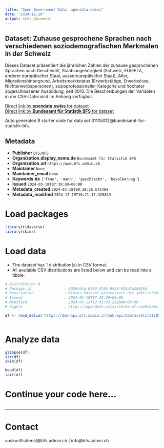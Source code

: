 ```yaml
---
title: "Open Government Data, opendata.swiss"
date: "2024-12-20"
output: html_document
---
```


## Dataset: Zuhause gesprochene Sprachen nach verschiedenen soziodemografischen Merkmalen in der Schweiz

Dieses Dataset präsentiert die jährlichen Zahlen der zuhause gesprochenen Sprachen nach Geschlecht, Staatsangehörigkeit (Schweiz, EU/EFTA, anderer europäischer Staat, aussereuropäischer Staat), Alter, Migrationshintergrund, Arbeitsmarktstatus (Erwerbstätige, Erwerbslose, Nichterwerbspersonen), sozioprofessioneller Kategorie und höchster abgeschlossener Ausbildung, seit 2010. Die Beschreibungen der Variablen in der CSV-Datei sind im Anhang verfügbar.

[Direct link by **opendata.swiss** for dataset](https://opendata.swiss/de/dataset/zuhause-gesprochene-sprachen-nach-verschiedenen-soziodemografischen-merkmalen-in-der-schweiz)<br>
[Direct link by **Bundesamt für Statistik BFS** for dataset](https://www.bfs.admin.ch/asset/de/ts-x-40.02.01.08.10)

Auto generated R starter code for data set 31105012@bundesamt-fur-statistik-bfs.

## Metadata

- **Publisher** `BFS/OFS`
- **Organization.display_name.de** `Bundesamt für Statistik BFS`
- **Organization.url** `https://www.bfs.admin.ch`
- **Maintainer** `None`
- **Maintainer_email** `None`
- **Keywords.de** `['frau', 'mann', 'geschlecht', 'bevolkerung']`
- **Issued** `2024-03-18T07:30:00+00:00`
- **Metadata_created** `2024-03-18T09:38:26.642484`
- **Metadata_modified** `2024-12-19T10:21:17.320849`


# Load packages

```r

library(tidyverse)
library(skimr)

```

# Load data

-   The dataset has 1 distribution(s) in CSV format.
-   All available CSV distributions are listed below and can be read into a tibble.

```r

# Distribution 0
# Package_id               : 69284dcb-bf04-4f96-9436-933a5a28029a
# Description              : Dieses Dataset präsentiert die jährlichen Zahlen der zuhause gesprochenen Sprachen nach Geschlecht, Staatsangehörigkeit (Schweiz, EU/EFTA, anderer europäischer Staat, aussereuropäischer Staat), Alter, Migrationshintergrund, Arbeitsmarktstatus (Erwerbstätige, Erwerbslose, Nichterwerbspersonen), sozioprofessioneller Kategorie und höchster abgeschlossener Ausbildung, seit 2010. Die Beschreibungen der Variablen in der CSV-Datei sind im Anhang verfügbar.
# Issued                   : 2024-03-18T07:30:00+00:00
# Modified                 : 2024-03-13T12:41:03.282000+00:00
# Rights                   : https://opendata.swiss/terms-of-use#terms_by_ask

df <- read_delim('https://dam-api.bfs.admin.ch/hub/api/dam/assets/31105017/master')



```

# Analyze data

```r

glimpse(df)
str(df)
skim(df)

head(df)
tail(df)

```

# Continue your code here...

```r

```

------------------------------------------------------------------------

# Contact

auskunftsdienst@bfs.admin.ch | info@bfs.admin.ch
